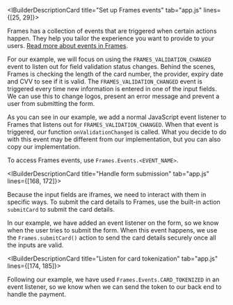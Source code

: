 <IBuilderDescriptionCard title="Set up Frames events" tab="app.js" lines={[25, 29]}>

Frames has a collection of events that are triggered when certain actions happen. They help you tailor the experience you want to provide to your users. [Read more about events in Frames](/integrate/frames/frames-reference#Events).

For our example, we will focus on using the `FRAMES_VALIDATION_CHANGED` event to listen out for field validation status changes. Behind the scenes, Frames is checking the length of the card number, the provider, expiry date and CVV to see if it is valid. The `FRAMES_VALIDATION_CHANGED` event is triggered every time new information is entered in one of the input fields. We can use this to change logos, present an error message and prevent a user from submitting the form.

As you can see in our example, we add a normal JavaScript event listener to Frames that listens out for `FRAMES_VALIDATION_CHANGED`. When that event is triggered, our function `onValidationChanged` is called. What you decide to do with this event may be different from our implementation, but you can also copy our implementation.

<TipBox variant="tip">

To access Frames events, use `Frames.Events.<EVENT_NAME>`.

</TipBox>

</IBuilderDescriptionCard>

<IBuilderDescriptionCard title="Handle form submission" tab="app.js" lines={[168, 172]}>

Because the input fields are iframes, we need to interact with them in specific ways. To submit the card details to Frames, use the built-in action `submitCard` to submit the card details. 

In our example, we have added an event listener on the form, so we know when the user tries to submit the form. When this event happens, we use the `Frames.submitCard()` action to send the card details securely once all the inputs are valid.

</IBuilderDescriptionCard>

<IBuilderDescriptionCard title="Listen for card tokenization" tab="app.js" lines={[174, 185]}>

Following our example, we have used `Frames.Events.CARD_TOKENIZED` in an event listener, so we know when we can send the token to our back end to handle the payment.

</IBuilderDescriptionCard>
